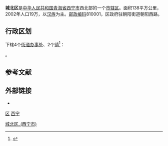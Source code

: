 {{unreferenced|time=20181001}}     
{{Infobox China County
|name = 城北区
|Belong = [[青海省|青海省]][[西宁市|西宁市]]
}}
'''城北区'''是[[中华人民共和国|中华人民共和国]][[青海省|青海省]][[西宁市|西宁市]]西北部的一个[[市辖区|市辖区]]。面积138平方公里，2002年人口19万，以[[汉族|汉族]]为主。[[邮政编码|邮政编码]]810001，区政府驻朝阳街道朝阳西路。

== 行政区划 ==
{{PAGENAMEBASE}}下辖4个[[街道办事处|街道办事处]]、2个[[行政建制镇|镇]]<ref>{{PRC admin/ref sgc|63/01/05}}</ref>：

{{PRC admin/children|63/01/05}}。

== 参考文献 ==
{{reflist}}

== 外部链接 ==
* {{Official website|http://www.xncb.gov.cn/|name=西宁市城北区人民政府}}

{{青海小作品}}
{{西宁市城北区行政区划}}
{{西宁市行政区划}}
{{青海行政区划}}

[[Category:城北区_(西宁市)|]]
[[category:西宁区县|区]]
[[category:青海市辖区|西宁]]